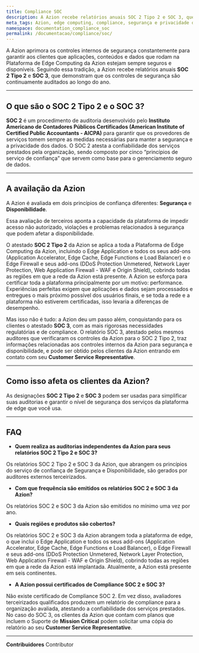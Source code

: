 ```yaml
---
title: Compliance SOC
description: A Azion recebe relatórios anuais SOC 2 Tipo 2 e SOC 3, que demonstram que os controles de segurança são continuamente auditados ao longo do ano.
meta_tags: Azion, edge computing, compliance, segurança e privacidade de dados
namespace: documentation_compliance_soc
permalink: /documentacao/compliance/soc/
---
```


A Azion aprimora os controles internos de segurança constantemente para garantir aos clientes que aplicações, conteúdos e dados que rodam na Plataforma de Edge Computing da Azion estejam sempre seguros e disponíveis. Seguindo essa tradição, a Azion recebe relatórios anuais **SOC 2 Tipo 2** e **SOC 3**, que demonstram que os controles de segurança são continuamente auditados ao longo do ano.

---

## O que são o SOC 2 Tipo 2 e o SOC 3?

**SOC 2** é um procedimento de auditoria desenvolvido pelo **Instituto Americano de Contadores Públicos Certificados (American Institute of Certified Public Accountants - AICPA)** para garantir que os provedores de serviços tomem sempre as medidas necessárias para manter a segurança e a privacidade dos dados. O SOC 2 atesta a confiabilidade dos serviços prestados pela organização, sendo composto por cinco “princípios de serviço de confiança” que servem como base para o gerenciamento seguro de dados.

---

## A availação da Azion

A Azion é avaliada em dois princípios de confiança diferentes: **Segurança** e **Disponibilidade**.

Essa avaliação de terceiros aponta a capacidade da plataforma de impedir acesso não autorizado, violações e problemas relacionados à segurança que podem afetar a disponibilidade.

O atestado **SOC 2 Tipo 2** da Azion se aplica a toda a Plataforma de Edge Computing da Azion, incluindo o Edge Application e todos os seus add-ons (Application Accelerator, Edge Cache, Edge Functions e Load Balancer) e o Edge Firewall e seus add-ons (DDoS Protection Unmetered, Network Layer Protection, Web Application Firewall - WAF e Origin Shield), cobrindo todas as regiões em que a rede da Azion está presente. A Azion se esforça para certificar toda a plataforma principalmente por um motivo: performance. Experiências perfeitas exigem que aplicações e dados sejam processados e entregues o mais próximo possível dos usuários finais, e se toda a rede e a plataforma não estiverem certificadas, isso levaria a diferenças de desempenho.

Mas isso não é tudo: a Azion deu um passo além, conquistando para os clientes o atestado **SOC 3**, com as mais rigorosas necessidades regulatórias e de compliance. O relatório SOC 3, atestado pelos mesmos auditores que verificaram os controles da Azion para o SOC 2 Tipo 2, traz informações relacionadas aos controles internos da Azion para segurança e disponibilidade, e pode ser obtido pelos clientes da Azion entrando em contato com seu **Customer Service Representative**.

---

## Como isso afeta os clientes da Azion?

As designações **SOC 2 Tipo 2** e **SOC 3** podem ser usadas para simplificar suas auditorias e garantir o nível de segurança dos serviços da plataforma de edge que você usa.

---

## FAQ

- **Quem realiza as auditorias independentes da Azion para seus relatórios SOC 2 Tipo 2 e SOC 3?**

Os relatórios SOC 2 Tipo 2 e SOC 3 da Azion, que abrangem os princípios do serviço de confiança de Segurança e Disponibilidade, são gerados por auditores externos terceirizados.

- **Com que frequência são emitidos os relatórios SOC 2 e SOC 3 da Azion?**

Os relatórios SOC 2 e SOC 3 da Azion são emitidos no mínimo uma vez por ano.

- **Quais regiões e produtos são cobertos?**

Os relatórios SOC 2 e SOC 3 da Azion abrangem toda a plataforma de edge, o que inclui o Edge Application e todos os seus add-ons (Application Accelerator, Edge Cache, Edge Functions e Load Balancer), o Edge Firewall e seus add-ons (DDoS Protection Unmetered, Network Layer Protection, Web Application Firewall - WAF e Origin Shield), cobrindo todas as regiões em que a rede da Azion está implantada. Atualmente, a Azion está presente em seis continentes.

- **A Azion possui certificados de Compliance SOC 2 e SOC 3?**

Não existe certificado de Compliance SOC 2. Em vez disso, avaliadores terceirizados qualificados produzem um relatório de compliance para a organização avaliada, atestando a confiabilidade dos serviços prestados. No caso do SOC 3, os clientes da Azion que contam com planos que incluem o Suporte de **Mission Critical** podem solicitar uma cópia do relatório ao seu **Customer Service Representative**.

---


**Contribuidores** <ContributorList>Contributor</ContributorList>

